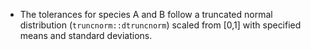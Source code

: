 + The tolerances for species A and B follow a truncated normal distribution (`truncnorm::dtruncnorm`) scaled from [0,1] with specified means and standard deviations. 